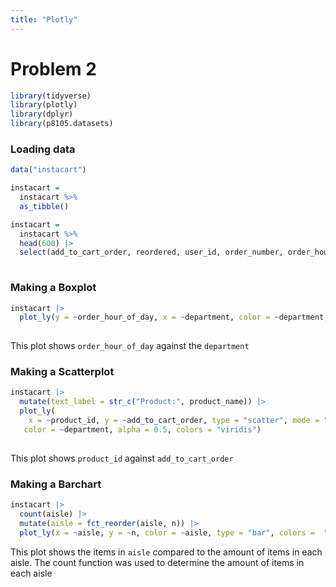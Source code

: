 ```yaml
---
title: "Plotly"
---
```


# Problem 2


```r
library(tidyverse)
library(plotly)
library(dplyr)
library(p8105.datasets)
```

### Loading data

```r
data("instacart")

instacart = 
  instacart %>% 
  as_tibble()

instacart = 
  instacart %>% 
  head(600) |>
  select(add_to_cart_order, reordered, user_id, order_number, order_hour_of_day, days_since_prior_order, product_name, aisle_id, product_id, aisle, department)
  
```

### Making a Boxplot

```r

instacart |> 
  plot_ly(y = ~order_hour_of_day, x = ~department, color = ~department, type = "box", colors = "viridis")
  
```

This plot shows `order_hour_of_day` against the `department`

### Making a Scatterplot

```r
instacart |>
  mutate(text_label = str_c("Product:", product_name)) |>
  plot_ly(
    x = ~product_id, y = ~add_to_cart_order, type = "scatter", mode = "markers",
   color = ~department, alpha = 0.5, colors = "viridis")
  
```

This plot shows `product_id` against `add_to_cart_order`

### Making a Barchart

```r
instacart |> 
  count(aisle) |>
  mutate(aisle = fct_reorder(aisle, n)) |> 
  plot_ly(x = ~aisle, y = ~n, color = ~aisle, type = "bar", colors =  "viridis")
```

This plot shows the items in `aisle` compared to the amount of items in each aisle. The count function was used to determine the amount of items in each aisle